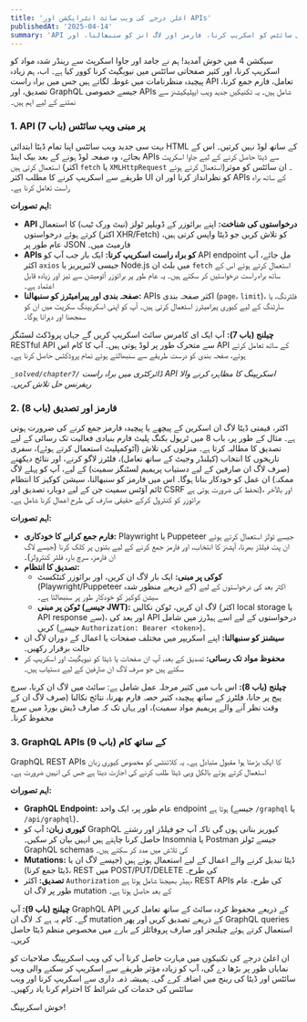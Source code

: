 ```yaml
---
title: 'اعلیٰ درجے کی ویب سائٹ انٹرایکشن اور APIs'
publishedAt: '2025-04-14'
summary: 'API پر مبنی سائٹس کو اسکریپ کرنا، فارمز اور لاگ انز کو سنبھالنا، اور GraphQL endpoints کے ساتھ تعامل کرنا سیکھیں۔'
---
```


سیکشن 4 میں خوش آمدید! ہم نے جامد اور جاوا اسکرپٹ سے رینڈر شدہ مواد کو اسکریپ کرنا، اور کثیر صفحاتی سائٹس میں نیویگیٹ کرنا کوور کیا ہے۔ اب، ہم زیادہ پیچیدہ منظرنامات میں غوطہ لگاتے ہیں جس میں براہ راست API تعامل، فارم جمع کرنا، تصدیق، اور GraphQL جیسے خصوصی APIs شامل ہیں۔ یہ تکنیکیں جدید ویب ایپلیکیشنز سے نمٹنے کے لیے اہم ہیں۔

### 1. API پر مبنی ویب سائٹس (باب 7)

بہت سی جدید ویب سائٹس اپنا تمام ڈیٹا ابتدائی HTML کے ساتھ لوڈ نہیں کرتیں۔ اس کے بجائے، وہ صفحہ لوڈ ہونے کے بعد بیک اینڈ APIs سے ڈیٹا حاصل کرنے کے لیے جاوا اسکرپٹ استعمال کرتی ہیں (اکثر `fetch` یا `XMLHttpRequest` استعمال کرتے ہوئے)۔ ان سائٹس کو موثر طریقے سے اسکریپ کرنے کا مطلب اکثر UI کو نظرانداز کرنا اور ان APIs کے ساتھ براہ راست تعامل کرنا ہے۔

**اہم تصورات:**

*   **API درخواستوں کی شناخت:** اپنے برائوزر کے ڈویلپر ٹولز (نیٹ ورک ٹیب) کا استعمال کرتے ہوئے درخواستوں (اکثر XHR/Fetch) کو تلاش کریں جو ڈیٹا واپس کرتی ہیں، عام طور پر JSON فارمیٹ میں۔
*   **APIs کو براہ راست اسکریپ کرنا:** ایک بار جب آپ کو API endpoint مل جائے، آپ اکثر `axios` جیسی لائبریریز یا Node.js میں بلٹ ان `fetch` استعمال کرتے ہوئے اس کے ساتھ براہ راست درخواستیں کر سکتے ہیں۔ یہ عام طور پر برائوزر آٹومیشن سے تیز اور زیادہ قابل اعتماد ہے۔
*   **صفحہ بندی اور پیرامیٹرز کو سنبھالنا:** APIs اکثر صفحہ بندی (`page`، `limit`)، فلٹرنگ، یا سارٹنگ کے لیے کیوری پیرامیٹرز استعمال کرتی ہیں۔ آپ کو اپنی اسکریپنگ سکرپٹ میں ان کو سمجھنا اور دہرانا ہوگا۔

**چیلنج (باب 7):** آپ ایک ای کامرس سائٹ اسکریپ کریں گے جہاں پروڈکٹ لسٹنگز RESTful API سے متحرک طور پر لوڈ ہوتی ہیں۔ آپ کا کام اس API کے ساتھ تعامل کرتے ہوئے، صفحہ بندی کو درست طریقے سے سنبھالتے ہوئے تمام پروڈکٹس حاصل کرنا ہے۔

*`_solved/chapter7/` ڈائرکٹری میں براہ راست API اسکریپنگ کا مظاہرہ کرنے والا ریفرنس حل تلاش کریں۔*

### 2. فارمز اور تصدیق (باب 8)

اکثر، قیمتی ڈیٹا لاگ ان اسکرین کے پیچھے یا پیچیدہ فارمز جمع کرنے کی ضرورت ہوتی ہے۔ مثال کے طور پر، باب 8 میں ٹریول بکنگ پلیٹ فارم بنیادی فعالیت تک رسائی کے لیے تصدیق کا مطالبہ کرتا ہے۔ منزلوں کی تلاش (آٹوکمپلیٹ استعمال کرتے ہوئے)، سفری تاریخوں کا انتخاب (کیلنڈر وجیٹ کے ساتھ تعامل)، فلٹرز لاگو کرنے، اور نتائج دیکھنے (صرف لاگ ان صارفین کے لیے دستیاب پریمیم لسٹنگز سمیت) کے لیے، آپ کو پہلے لاگ ان عمل کو خودکار بنانا ہوگا۔ اس میں فارمز کو سنبھالنا، سیشن کوکیز کا انتظام (ممکنہ ٹائم آؤٹس سمیت جن کے لیے دوبارہ تصدیق اور CSRF تحفظ کی ضرورت ہوتی ہے)، اور بالآخر برائوزر کو کنٹرول کرکے حقیقی صارف کی طرح اعمال کرنا شامل ہے۔

**اہم تصورات:**

*   **فارم جمع کرانے کا خودکاری:** Playwright یا Puppeteer جیسے ٹولز استعمال کرتے ہوئے ان پٹ فیلڈز بھرنا، آپشنز کا انتخاب، اور فارمز جمع کرنے کے لیے بٹنوں پر کلک کرنا (جیسے لاگ ان فارمز، سرچ بار، فلٹر کنٹرولز)۔
*   **تصدیق کا انتظام:**
    *   **کوکی پر مبنی:** ایک بار لاگ ان کریں، اور برائوزر کنٹکسٹ (Playwright/Puppeteer کے ذریعے منظور شدہ) اکثر بعد کی درخواستوں کے لیے سیشن کوکیز کو خودکار طور پر سنبھالتا ہے۔
    *   **ٹوکن پر مبنی (جیسے JWT):** لاگ ان کریں، ٹوکن نکالیں (اکثر local storage یا API response سے)، اور بعد کی API درخواستوں کے لیے اسے ہیڈرز میں شامل کریں (جیسے `Authorization: Bearer <token>`)۔
*   **سیشنز کو سنبھالنا:** اپنے اسکریپر میں مختلف صفحات یا اعمال کے دوران لاگ ان حالت برقرار رکھیں۔
*   **محفوظ مواد تک رسائی:** تصدیق کے بعد، آپ ان صفحات یا ڈیٹا کو نیویگیٹ اور اسکریپ کر سکتے ہیں جو صرف لاگ ان صارفین کے لیے دستیاب ہیں۔

**چیلنج (باب 8):** اس باب میں کثیر مرحلہ عمل شامل ہے: سائٹ میں لاگ ان کرنا، سرچ پیج پر جانا، فلٹرز کے ساتھ پیچیدہ کثیر حصہ فارم بھرنا، نتائج نکالنا (صرف لاگ ان کے وقت نظر آنے والے پریمیم مواد سمیت)، اور یہاں تک کہ صارف ڈیش بورڈ میں سرچ محفوظ کرنا۔

### 3. GraphQL APIs کے ساتھ کام (باب 9)

GraphQL REST APIs کا ایک بڑھتا ہوا مقبول متبادل ہے۔ یہ کلائنٹس کو مخصوص کیوری زبان استعمال کرتے ہوئے بالکل وہی ڈیٹا طلب کرنے کی اجازت دیتا ہے جس کی انہیں ضرورت ہے۔

**اہم تصورات:**

*   **GraphQL Endpoint:** عام طور پر، ایک واحد endpoint ہوتا ہے (جیسے `/graphql` یا `/api/graphql`)۔
*   **کیوری زبان:** آپ کو GraphQL کیوریز بنانی ہوں گی تاکہ آپ جو فیلڈز اور رشتے حاصل کرنا چاہتے ہیں انہیں بیان کر سکیں۔ Insomnia یا Postman جیسے ٹولز GraphQL schemas کی تلاش میں مدد کر سکتے ہیں۔
*   **Mutations:** ڈیٹا تبدیل کرنے والے اعمال کے لیے استعمال ہوتے ہیں (جیسے لاگ ان یا ڈیٹا جمع کرنا)، REST میں POST/PUT/DELETE کی طرح۔
*   **تصدیق:** اکثر `Authorization` ہیڈر بھیجنا شامل ہوتا ہے، REST APIs کی طرح، عام طور پر لاگ ان mutation کے بعد حاصل ہوتا ہے۔

**چیلنج (باب 9):** آپ GraphQL API کے ذریعے محفوظ کردہ سائٹ کے ساتھ تعامل کریں گے۔ کام یہ ہے کہ لاگ ان mutation کے ذریعے تصدیق کریں اور پھر GraphQL queries استعمال کرتے ہوئے چیلنجز اور صارف پروفائلز کے بارے میں مخصوص منظم ڈیٹا حاصل کریں۔

ان اعلیٰ درجے کی تکنیکوں میں مہارت حاصل کرنا آپ کی ویب اسکریپنگ صلاحیات کو نمایاں طور پر بڑھا دے گی، آپ کو زیادہ مؤثر طریقے سے اسکریپ کر سکنے والی ویب سائٹس اور ڈیٹا کی رینج میں اضافہ کرے گی۔ ہمیشہ ذمہ داری سے اسکریپ کرنا اور ویب سائٹس کی خدمات کی شرائط کا احترام کرنا یاد رکھیں۔

خوش اسکریپنگ!